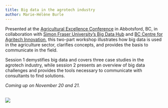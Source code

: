 ```yaml
---
title: Big data in the agrotech industry
author: Marie-Hélène Burle
---
```


:::{.def}

Presented at the [Agricultural Excellence Conference](https://fmc-gac.com/programs-services/agricultural-excellence-conference/#accommodations) in Abbotsford, BC, in collaboration with [Simon Fraser University's Big Data Hub](https://www.sfu.ca/big-data.html) and [BC Centre for Agritech Innovation](https://www.sfu.ca/agritech-innovation.html), this two-part workshop illustrates how big data is used in the agriculture sector, clarifies concepts, and provides the basis to communicate in the field.

Session 1 demystifies big data and covers three case studies in the agrotech industry, while session 2 presents an overview of big data challenges and provides the tools necessary to communicate with consultants to find solutions.

:::

*Coming up on November 20 and 21.*
<!-- [Slides for session 1](ws_bccai_part1_slides.html){.btn .btn-outline-primary} [(Click and wait: the presentation might take a few instants to load)]{.inlinenote} -->

<!-- [Slides for session 2](ws_bccai_part2_slides.html){.btn .btn-outline-primary} [(Click and wait: the presentation might take a few instants to load)]{.inlinenote} -->

<br>
![](/img/logo_sfu_bigdata_agro.png){fig-alt="frontlogo"}
